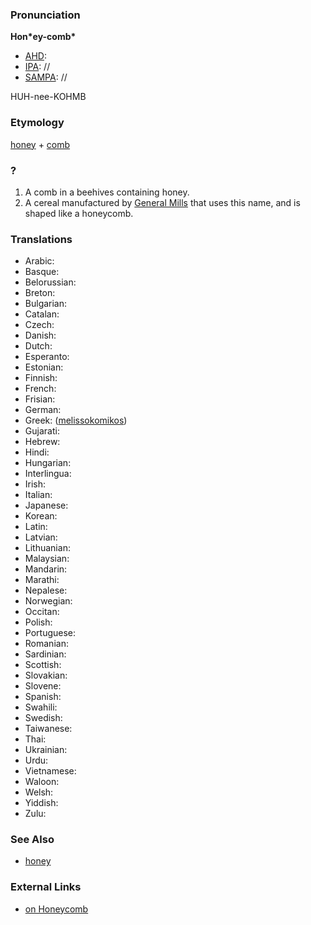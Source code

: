 ===Pronunciation===

'''Hon*ey-comb*'''
*[[AHD]]:
*[[IPA]]: //
*[[SAMPA]]: //
HUH-nee-KOHMB
===Etymology===

[[honey]] + [[comb]]

===?===

#A comb in a beehives containing honey.
#A cereal manufactured by [[General Mills]] that uses this name, and is shaped like a honeycomb.

===Translations===

*Arabic:
*Basque:
*Belorussian:
*Breton:
*Bulgarian:
*Catalan:
*Czech:
*Danish:
*Dutch:
*Esperanto:
*Estonian:
*Finnish:
*French:
*Frisian:
*German:
*Greek: ([[melissokomikos]])
*Gujarati:
*Hebrew:
*Hindi:
*Hungarian:
*Interlingua:
*Irish:
*Italian:
*Japanese:
*Korean:
*Latin:
*Latvian:
*Lithuanian:
*Malaysian:
*Mandarin:
*Marathi:
*Nepalese:
*Norwegian:
*Occitan:
*Polish:
*Portuguese:
*Romanian:
*Sardinian:
*Scottish:
*Slovakian:
*Slovene:
*Spanish:
*Swahili:
*Swedish:
*Taiwanese:
*Thai:
*Ukrainian:
*Urdu:
*Vietnamese:
*Waloon:
*Welsh:
*Yiddish:
*Zulu:

===See Also===

*[[honey]]

===External Links===

*[http://www.en.wikipedia.org/wiki/Honeycomb|Wikipedia on Honeycomb]